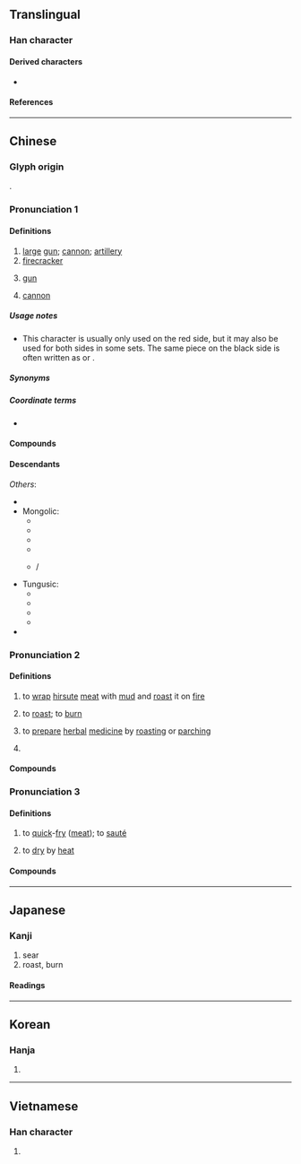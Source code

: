 {{also|砲}}
{{character info}}
==Translingual==

===Han character===
{{Han char|rn=86|rad=火|as=05|sn=9|four=97812|canj=FPRU|ids=⿰火包}}

====Derived characters====
* {{l|mul|[[𪺃]], [[𬋗]], [[𬋚]]}}

====References====
{{Han ref|kx=0668.250|dkj=18954|dj=1078.010|hdz=32196.120|uh=70AE}}

----

==Chinese==
{{zh-forms|t2=砲|note=砲 – “cannon; firecracker”}}

===Glyph origin===
{{Han etyl}}
{{Han compound|火|包|ls=psc|c1=s|c2=p}}.

===Pronunciation 1===
{{zh-pron
|m=pào
|m-s=pao4
|dg=по3
|c=paau3
|h=pfs=
|md=páu
|mn=phàu/ml:phâu
|w=2phau
|mc=2
|oc=n,1
|ma=y
|cat=n
}}

====Definitions====
{{zh-hanzi}}

# [[large]] [[gun]]; [[cannon]]; [[artillery]]
# [[firecracker]]
# {{lb|zh|Cantonese|colloquial}} [[gun]] {{zh-mw|支|條}}
# {{lb|zh|Chinese chess}} [[cannon]]

=====Usage notes=====
* {{sense|Chinese chess}} This character is usually only used on the red side, but it may also be used for both sides in some sets. The same piece on the black side is often written as {{zh-l|*砲}} or {{zh-l|*包}}.

=====Synonyms=====
{{zh-dial|槍}}

=====Coordinate terms=====
* {{list:Chinese chess pieces/zh}}

====Compounds====
{{zh-der|加農炮|大炮|快炮|信炮|平射炮|一炮而紅|小鋼炮|反坦克炮|亂放炮|吹大炮|午炮|啞炮|打炮戲|窩裡發炮|攻炮城|炮位|曲射炮|打頭炮|放響炮|炮竹紅|榴彈炮|炮眼|炮兵學校|打隔山炮|炮彈|摔炮|禮炮|榴炮|打炮|炮臺|放空炮|窩裡炮|步兵炮|盒子炮|沖天炮|炮銃|炮車|炮目線|炮壘|炮火連天|炮兵|當頭炮|炮操|機關炮|炮銅|炮轟|炮身|炮衣|炮艦|炮艇|炮竹|炮灰|炮火|炮打燈兒|炮子兒|炮塔|炮口|炮仗|火炮|火箭炮|炮手|炮擊|炮樓|排炮|炮門|放冷炮|炮筒子|放鞭炮|放花炮|放炮|炮戰|車大炮|鳴炮|迫擊炮|糖衣炮彈|艦炮|船堅炮利|重炮手|第一炮|起身炮|鞭炮|連珠炮|馬後炮|花炮|風雷火炮|高射炮|鹽水蜂炮|開炮|霹靂炮|開頭炮|金門炮戰|重炮|軌道炮|蜂炮|嘴炮}}

====Descendants====
{{CJKV||ほう|포|pháo}}
''Others'':
* {{desc|bor=1|tyv|боо}}
* Mongolic:
** {{desc|bor=1|bua|буу}}
** {{desc|bor=1|dta|pau}}
** {{desc|bor=1|sce|pao}}
** {{desc|bor=1|xal|бу}}
** {{desc|bor=1|mn|ᠪᠤᠤ}} / {{l|mn|буу}}
* Tungusic:
** {{desc|bor=1|mnc|ᡦᠣᠣ}}
** {{desc|bor=1|gld|пао}}
** {{desc|bor=1|oaa|пау}}
** {{desc|bor=1|ulc|пау}}
* {{desc|bor=1|niv|пʼау}}

===Pronunciation 2===
{{zh-pron
|m=páo
|c=paau4
|h=pfs=
|md=
|mn=
|w=3bau
|dial=n
|mc=1
|oc=n,2
|ma=y
|cat=v,n
}}

====Definitions====
{{zh-hanzi}}

# {{lb|zh|historical}} to [[wrap]] [[hirsute]] [[meat]] with [[mud]] and [[roast]] it on [[fire]]
# {{lb|zh|by extension}} to [[roast]]; to [[burn]]
# {{lb|zh|TCM}} to [[prepare]] [[herbal]] [[medicine]] by [[roast]]ing or [[parch]]ing
# {{zh-alt-form|庖|[[chef]]}}

====Compounds====
{{zh-der|fold=1|依法炮製|如法炮製|炮燥|烹炮|炮煉|炮格|炮製|炮龍烹鳳|烹龍炮鳳|炮烙之刑|炮烙|炮鳳烹龍|炮鳳煮龍}}

===Pronunciation 3===
{{zh-pron
|m=bāo
|c=baau3,baau1
|h=pfs=
|md=
|mn=
|w=
|dial=n
|ma=Zh-bāo.oga
|cat=v
}}

====Definitions====
{{zh-hanzi}}

# {{lb|zh|cooking}} to [[quick]]-[[fry]] ([[meat]]); to [[sauté]]
# to [[dry]] by [[heat]]

====Compounds====
{{zh-der|fold=1|炮羊肚}}

{{zh-cat|Elementary}}

----

==Japanese==

===Kanji===
{{ja-kanji|grade=|rs=火05}}

# sear
# roast, burn

====Readings====
{{ja-readings
|goon=ひょう<へう, びょう<べう
|kanon=ほう<はう
|kun=あぶ-る
}}

----

==Korean==

===Hanja===
{{ko-hanja|hangeul=포}}

# {{rfdef|ko|sort=火05}}

----

==Vietnamese==

===Han character===
{{vi-hantu|[[pháo]], [[than]], [[bác]], [[bào]]|rs=火05}}

# {{rfdef|vi|sort=火05}}